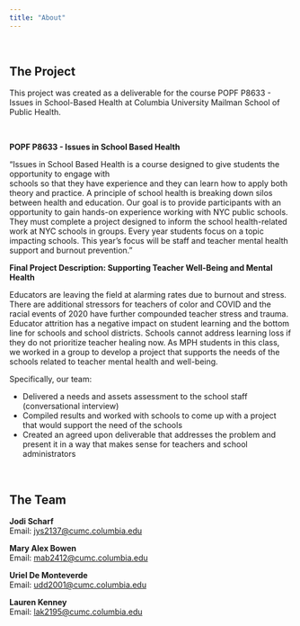```yaml
---
title: "About"
---
```

<br>

## The Project

This project was created as a deliverable for the course POPF P8633 - Issues in School-Based Health at Columbia University Mailman School of Public Health.

<br>

**POPF P8633 - Issues in School Based Health** <br>

"Issues in School Based Health is a course designed to give students the opportunity to engage with
<br>schools so that they have experience and they can learn how to apply both theory and practice. A
principle of school health is breaking down silos between health and education. Our goal is to provide
participants with an opportunity to gain hands-on experience working with NYC public schools. They
must complete a project designed to inform the school health-related work at NYC schools in groups.
Every year students focus on a topic impacting schools. This year’s focus will be staff and teacher mental
health support and burnout prevention."

**Final Project Description: Supporting Teacher Well-Being and Mental Health** <br>

Educators are leaving the field at alarming rates due to burnout and stress. There are additional stressors for teachers of color and COVID and the racial events of 2020 have further compounded teacher stress and trauma. Educator attrition has a negative impact on student learning and the bottom line for schools and school districts. Schools cannot address learning loss if they do not prioritize teacher healing now. As MPH students in this class, we worked in a group to develop a project that supports the needs of the schools related to teacher mental health and well-being.

Specifically, our team:

* Delivered a needs and assets assessment to the school staff (conversational interview)
* Compiled results and worked with schools to come up with a project that would support the need of
the schools
* Created an agreed upon deliverable that addresses the problem and present it in a way that
makes sense for teachers and school administrators

<br> 

## The Team

**Jodi Scharf** <br>
Email: [jys2137@cumc.columbia.edu](mailto:jys2137@columbia.edu)  

**Mary Alex Bowen** <br>
Email: [mab2412@cumc.columbia.edu](mailto:mab2412@cumc.columbia.edu)  

**Uriel De Monteverde** <br>
Email: [udd2001@cumc.columbia.edu](mailto:udd2001@cumc.columbia.edu)

**Lauren Kenney** <br>
Email: [lak2195@cumc.columbia.edu](mailto:lak2195@cumc.columbia.edu)
<br> <br>